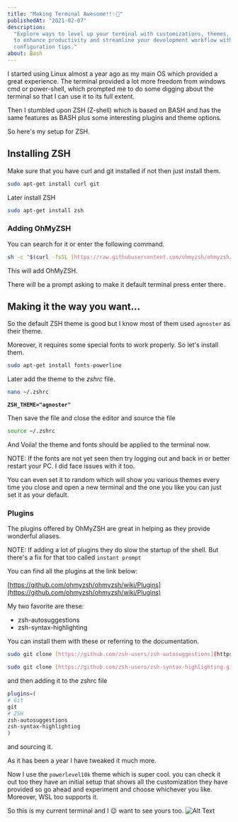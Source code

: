 ```yaml
---
title: "Making Terminal Awesome!!✨🤩"
publishedAt: "2021-02-07"
description:
  "Explore ways to level up your terminal with customizations, themes, and powerful tools. Learn how
  to enhance productivity and streamline your development workflow with terminal utilities and
  configuration tips."
about: Bash
---
```


I started using Linux almost a year ago as my main OS which provided a great experience. The
terminal provided a lot more freedom from windows cmd or power-shell, which prompted me to do some
digging about the terminal so that I can use it to its full extent.

Then I stumbled upon ZSH (Z-shell) which is based on BASH and has the same features as BASH plus
some interesting plugins and theme options.

So here's my setup for ZSH.

## Installing ZSH

Make sure that you have curl and git installed if not then just install them.

```bash
sudo apt-get install curl git
```

Later install ZSH

```bash
sudo apt-get install zsh
```

### Adding OhMyZSH

You can search for it or enter the following command.

```bash
sh -c "$(curl -fsSL [https://raw.githubusercontent.com/ohmyzsh/ohmyzsh/master/tools/install.sh](https://raw.githubusercontent.com/ohmyzsh/ohmyzsh/master/tools/install.sh))"
```

This will add OhMyZSH.

There will be a prompt asking to make it default terminal press enter there.

## Making it the way you want...

So the default ZSH theme is good but I know most of them used `agnoster` as their theme.

Moreover, it requires some special fonts to work properly. So let's install them.

```bash
sudo apt-get install fonts-powerline
```

Later add the theme to the _zshrc_ file.

```bash
nano ~/.zshrc
```

**`ZSH_THEME="agnoster"`**

Then save the file and close the editor and source the file

```bash
source ~/.zshrc
```

And Voila! the theme and fonts should be applied to the terminal now.

NOTE: If the fonts are not yet seen then try logging out and back in or better restart your PC. I
did face issues with it too.

You can even set it to random which will show you various themes every time you close and open a new
terminal and the one you like you can just set it as your default.

### Plugins

The plugins offered by OhMyZSH are great in helping as they provide wonderful aliases.

NOTE: If adding a lot of plugins they do slow the startup of the shell. But there's a fix for that
too called `instant prompt`

You can find all the plugins at the link below:

[https://github.com/ohmyzsh/ohmyzsh/wiki/Plugins](https://github.com/ohmyzsh/ohmyzsh/wiki/Plugins)

My two favorite are these:

- zsh-autosuggestions
- zsh-syntax-highlighting

You can install them with these or referring to the documentation.

```bash
sudo git clone [https://github.com/zsh-users/zsh-autosuggestions](https://github.com/zsh-users/zsh-autosuggestions) ${ZSH_CUSTOM:-~/.oh-my-zsh/custom}/plugins/zsh-autosuggestions
```

```bash
sudo git clone [https://github.com/zsh-users/zsh-syntax-highlighting.git](https://github.com/zsh-users/zsh-syntax-highlighting.git) ${ZSH_CUSTOM:-~/.oh-my-zsh/custom}/plugins/zsh-syntax-highlighting
```

and then adding it to the zshrc file

```bash
plugins=(
# Git
git
# ZSH
zsh-autosuggestions
zsh-syntax-highlighting
)
```

and sourcing it.

As it has been a year I have tweaked it much more.

Now I use the `powerlevel10k` theme which is super cool. you can check it out too they have an
initial setup that shows all the customization they have provided so go ahead and experiment and
choose whichever you like. Moreover, WSL too supports it.

So this is my current terminal and I 😉 want to see yours too.
![Alt Text](https://dev-to-uploads.s3.amazonaws.com/i/v8zkaak4t7dnqw9kdzcv.png)
